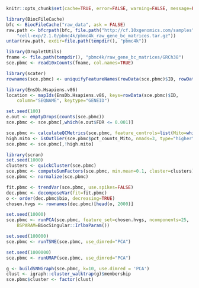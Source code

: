 ```r
knitr::opts_chunk$set(cache=TRUE, error=FALSE, warning=FALSE, message=FALSE)
```

```r
library(BiocFileCache)
bfc <- BiocFileCache("raw_data", ask = FALSE)
raw.path <- bfcrpath(bfc, file.path("http://cf.10xgenomics.com/samples",
    "cell-exp/2.1.0/pbmc4k/pbmc4k_raw_gene_bc_matrices.tar.gz"))
untar(raw.path, exdir=file.path(tempdir(), "pbmc4k"))

library(DropletUtils)
fname <- file.path(tempdir(), "pbmc4k/raw_gene_bc_matrices/GRCh38")
sce.pbmc <- read10xCounts(fname, col.names=TRUE)
```

```r
library(scater)
rownames(sce.pbmc) <- uniquifyFeatureNames(rowData(sce.pbmc)$ID, rowData(sce.pbmc)$Symbol)

library(EnsDb.Hsapiens.v86)
location <- mapIds(EnsDb.Hsapiens.v86, keys=rowData(sce.pbmc)$ID, 
    column="SEQNAME", keytype="GENEID")
```

```r
set.seed(100)
e.out <- emptyDrops(counts(sce.pbmc))
sce.pbmc <- sce.pbmc[,which(e.out$FDR <= 0.001)]
```

```r
sce.pbmc <- calculateQCMetrics(sce.pbmc, feature_controls=list(Mito=which(location=="MT")))
high.mito <- isOutlier(sce.pbmc$pct_counts_Mito, nmads=3, type="higher")
sce.pbmc <- sce.pbmc[,!high.mito]
```

```r
library(scran)
set.seed(1000)
clusters <- quickCluster(sce.pbmc)
sce.pbmc <- computeSumFactors(sce.pbmc, min.mean=0.1, cluster=clusters)
sce.pbmc <- normalize(sce.pbmc)
```

```r
fit.pbmc <- trendVar(sce.pbmc, use.spikes=FALSE)
dec.pbmc <- decomposeVar(fit=fit.pbmc)
o <- order(dec.pbmc$bio, decreasing=TRUE)
chosen.hvgs <- rownames(dec.pbmc)[head(o, 2000)]
```

```r
set.seed(10000)
sce.pbmc <- runPCA(sce.pbmc, feature_set=chosen.hvgs, ncomponents=25,
    BSPARAM=BiocSingular::IrlbaParam())

set.seed(100000)
sce.pbmc <- runTSNE(sce.pbmc, use_dimred="PCA")

set.seed(1000000)
sce.pbmc <- runUMAP(sce.pbmc, use_dimred="PCA")
```

```r
g <- buildSNNGraph(sce.pbmc, k=10, use.dimred = 'PCA')
clust <- igraph::cluster_walktrap(g)$membership
sce.pbmc$cluster <- factor(clust)
```
